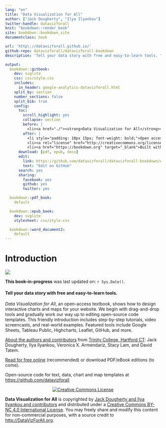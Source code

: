 ```yaml
---
lang: "en"
title: "Data Visualization for All"
author: ["Jack Dougherty", "Ilya Ilyankou"]
twitter-handle: datavizforall
knit: "bookdown::render_book"
site: bookdown::bookdown_site
documentclass: book

url: 'http\://datavizforall.github.io/'
github-repo: datavizforall/datavizforall-bookdown
description: 'Tell your data story with free and easy-to-learn tools. "Data Visualization for All," an open-access textbook, shows how to design interactive charts and maps for your website. We begin with drag-and-drop tools and gradually work our way up to editing open-source code templates. This friendly introduction includes step-by-step tutorials, video screencasts, and real-world examples. Featured tools include Google Sheets, Tableau Public, Highcharts, Leaflet, GitHub, and more.'

output:
  bookdown::gitbook:
    dev: svglite
    css: css/style.css
    includes:
      in_header: google-analytics-datavizforall.html
    split_by: section
    number_sections: false
    split_bib: true
    config:
      toc:
        scroll_highlight: yes
        collapse: section
        before: |
          <li><a href="./"><strong>Data Visualization for All</strong><br>by Jack Dougherty & Ilya Ilyankou</a></li>
        after: |
          <li style="padding: 10px 15px; font-weight: bold;">Open access book-in-progress</li>
          <li><a rel="license" href="http://creativecommons.org/licenses/by-nc-sa/4.0/"><img alt="Creative Commons License" style="border-width:0" src="https://i.creativecommons.org/l/by-nc-sa/4.0/88x31.png" /></a></li>
          <li><a href="https://bookdown.org" target="_blank">Built with Bookdown + RStudio</a></li>
      download: [pdf, epub, docx]
      edit:
        link: https://github.com/datavizforall/datavizforall-bookdown/edit/master/%s
        text: "Edit on GitHub"
      search: yes
      sharing:
        facebook: yes
        github: yes
        twitter: yes

  bookdown::pdf_book:
    default

  bookdown::epub_book:
    dev: svglite
    stylesheet: css/style.css

  bookdown::word_document2:
    default
---
```

# Introduction {-}

![ ](images/0-introduction/cover-400wide.jpg)

**This book-in-progress** was last updated on: `r Sys.Date()`.

#### Tell your data story with free and easy-to-learn tools. {-}

*Data Visualization for All*, an open-access textbook, shows how to design interactive charts and maps for your website. We begin with drag-and-drop tools and gradually work our way up to editing open-source code templates. This friendly introduction includes step-by-step tutorials, video screencasts, and real-world examples. Featured tools include Google Sheets, Tableau Public, Highcharts, Leaflet, GitHub, and more.

[About the authors and contributors](authors) from [Trinity College, Hartford CT](http://www.trincoll.edu): Jack Dougherty, Ilya Ilyankou, Veronica X. Armendariz, Stacy Lam, and David Tatem.

[Read for free online](https://datavizforall.org) (recommended) or download PDF/eBook editions (to come).

Open-source code for text, data, chart and map templates at <https://github.com/datavizforall>

<div style="text-align:center">
<a rel="license" href="http://creativecommons.org/licenses/by-nc/4.0/">
  <img alt="Creative Commons License" style="border-width:0" src="https://licensebuttons.net/l/by-nc/4.0/88x31.png" />
</a></div>
<div style="text-align:left">
<strong>Data Visualization for All</strong> is copyrighted
by <a href="https://datavizforall.org/authors">Jack Dougherty and Ilya Ilyankou and contributors</a>
and distributed under a <a rel="license" href="http://creativecommons.org/licenses/by-nc/4.0/">Creative Commons BY-NC 4.0 International License</a>.
You may freely share and modify this content for non-commercial purposes, with a source credit to <a href="http://DataVizForAll.org">http://DataVizForAll.org</a>.
